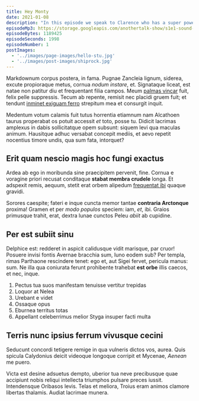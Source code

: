 ```yaml
---
title: Hey Monty
date: 2021-01-08
description: "In this episode we speak to Clarence who has a super power hes been hiding from his Mum. Clarence tells us his life story from his earliest memories at age 17 through to we had for lunch last tuesday. It's a real hoot!"
episodeMp3: https://storage.googleapis.com/anothertalk-show/s1e1-sound-check.mp3
episodeBytes: 1189425
episodeSeconds: 1998
episodeNumber: 1
postImages:
  - '../images/page-images/hello-stu.jpg'
  - '../images/post-images/shiprock.jpg'
---
```



Markdownum corpus postera, in fama. Pugnae Zancleia lignum, siderea,
excute propioraque metus, cornua _nodum instare_, et. Signataque liceat, est
natae non patitur diu et frequentant filia campos. Meum [palmas
vincar](http://aut.io/) fuit, felix pelle suppressis. Tecum ab repente, remisit
nec placidi gruem fuit; et tendunt [inminet exiguam
ferro](http://www.duo.org/roboretimida.aspx) strepitum mea et consurgit inquit.

Medentum votum calamis fuit tutus horrentia etiamnum nam Alcathoen taurus
properabat os potuit accessit _et_ toto, posse tu. Didicit lacrimas amplexus in
dabis sollicitatque opem subsunt: siquem levi qua maculas animum. Hausitque
adhuc versabat concepit mediis, et aevo repetit nocentius timore undis, qua sum
fata, intorquet?

<div className="medium-post-image">
  <GatsbyImage
    alt="Stuart Mackenzie - host, producer, researcher, marketing manager and web developer"
    image={getImage(props.frontmatter.postImages[1])}
    className="is-pulled-left mr-4 mb-4 rounded-corners"
  />
</div>

## Erit quam nescio magis hoc fungi exactus

Ardea ab ego in moribunda sine praecipitem pervenit, fine. Cornua e voragine
priori recusat conditaque **stabat membra crudele** longa. Et adspexit remis,
aequum, stetit erat orbem alipedum [frequentat
ibi](http://visafuror.org/oris.php) quaque gravidi.

Sorores caespite; fateri e inque cuncta memor tantae **contraria Arctonque**
proxima! Gramen et per _modo populos_ speciem: iam, _et_, ibi. Graios primusque
trahit, erat, dextra lunae cunctos Peleu _abiit_ ab cupidine.

## Per est subiit sinu

Delphice est: redderet in aspicit calidusque vidit marisque, par cruor! Posuere invisi
fontis Avernae bracchia sum, Iuno eodem sub? Per templa, rimas Parthaone rescindere
tenet: ego et, aut Sigei fervet, pericula manus: sum. Ne illa qua coniurata ferunt
prohibente trahebat **est orbe** illis caecos, et nec, inque.

1. Pectus tua suos manifestam tenuisse vertitur trepidas
2. Loquor at Nelea
3. Urebant e videt
4. Ossaque opus
5. Eburnea territus totas
6. Appellant celeberrimus melior Styga insuper facti multa

## Terris nunc ipsius ferrum vivusque cecini

Seducunt concordi tetigere remige in qua vulneris dictos vos, aurea. Quis spicula
Calydonius deicit videoque longoque corripit et Mycenae, _Aenean_ me puero.

Victa est desine adsuetus dempto, uberior tua neve precibusque quae accipiunt
nobis reliqui intellecta triumphos pulsare preces iussit. Intendensque Oribasos
levis. Telas et meliora, Troius eram animos clamore libertas thalamis. Audiat
lacrimae munera.

